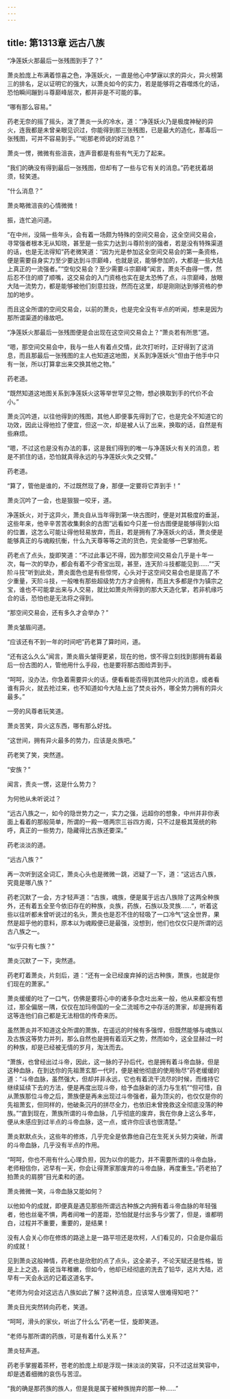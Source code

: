 ```yaml
---
---
---
```

title: 第1313章 远古八族
---



“净莲妖火那最后一张残图到手了？”

萧炎脸庞上布满着惊喜之色，净莲妖火，一直是他心中梦寐以求的异火，异火榜第三的排名，足以证明它的强大，以萧炎如今的实力，若是能够将之吞噬炼化的话，恐怕瞬间蹦到斗尊巅峰层次，都并非是不可能的事。

“哪有那么容易。”

药老无奈的摇了摇头，泼了萧炎一头的冷水，道：“净莲妖火乃是极度神秘的异火，连我都是未曾亲眼见识过，你能得到那三张残图，已是最大的造化，那毒后一张残图，可并不容易到手。”“呃那老师说的好消息？”

萧炎一愣，微微有些沮丧，连声音都是有些有气无力了起来。

“我们的确没有得到最后一张残图，但却有了一些与它有关的消息。”药老抚着胡须，轻笑道。

“什么消息？”

萧炎略微沮丧的心情微微！

振，连忙追问道。

“在中州，没隔一些年头，会有着一场颇为特殊的空间交易会，这全空间交易会，寻常强者根本无从知晓，甚至是一些实力达到斗尊阶别的强者，若是没有特殊渠道的话，也是无法得知”药老微笑道：“因为光是参加这全空间交易会的第一条资格，便是需要自身实力至少要达到斗宗巅峰，也就是说，能够参加的，大都是一些大陆上真正的一流强者。”“空旬交易会？至少需要斗宗巅峰”闻言，萧炎不由得一愣，然后忍不住的顺了顺嘴，这交易会的入门资格也实在是太恐怖了点，斗宗巅峰，放眼大陆一流势力，都是能够被他们刻意拉拢，然而在这里，却是刚刚达到够资格的参加的地步。

而且这全所谓的空间交易会，以前的萧炎，也是完全没有半点的听闻，想来是因为那所谓渠道的缘故吧。

“净莲妖火那最后一张残图便是会出现在这空间交易会上？”萧炎若有所思”道。

“嗯，那空间交易会中，我与一些人有着点交情，此次打听时，正好得到了这消息，而且那最后一张残图的主人也知道这地图，关系到净莲妖火”但由于他手中只有一张，所以打算拿出来交换其他之物。”

药老道。

“既然知道这地图关系到净莲妖火这等举世罕见之物，想必换取到手的代价不会小。”

萧炎沉吟道，以往他得到的残图，其他人即便事先得到了它，也是完全不知道它的功效，因此让得他捡了便宜，但这一次，却是被人认了出来，换取的话，自然是有些麻烦。

“嗯，不过这也是没有办法的事，这是我们得到的唯一与净莲妖火有关的消息，若是不抓住的话，恐怕就真得永远的与净莲妖火失之交臂。”

药老道。

“算了，管他是谁的，不过既然现了身，那便一定要将它弄到手！”

萧炎沉吟了一会，也是狠狠一咬牙，道。

净莲妖火，对于这异火，萧炎自从当年得到第一块古图时，便是对其极度的垂涎，这些年来，他辛辛苦苦收集剩余的古图”远看如今只差一份古图便是能够得到火焰的位置，这怎么可能让得他轻易放弃，而且，若是拥有了净莲妖火的话，萧炎便是能够真正的与魂殿抗衡，什么九天尊等等之流的货色，完全能够一巴掌拍死。

药老点了点头，旋即笑道：“不过此事记不得，因为那空间交易会几乎是十年一次，每一次的举办，都会有着不少奇宝出现，甚至，连天阶斗技都能见到……”“天阶斗技”听到此处，萧炎面色也是有些惊愕，心头对于这空间交易会也是提高了不少重量，天阶斗技，一般唯有那些超级势力方才会拥有，而且大多都是作为镇宗之宝，谁也不可能拿出来与人交易，就比如萧炎所得到的那大天造化掌，若非机缘巧合的话，恐怕也是无法将之得到。

“那空间交易会，还有多久才会举办？”

萧炎皱眉问道。

“应该还有不到一年的时间吧”药老算了算时间，道。

“还有这么久么”闻言，萧炎眉头皱得更紧，现在的他，恨不得立刻找到那拥有着最后一份古图的人，管他用什么手段，也是要将那古图给弄到手。

“呵呵，没办法，你急着需要异火的话，便看看能否得到其他异火的消息，或者看谁有异火，就去抢过来，也不知道如今大陆上出了焚炎谷外，哪全势力拥有的异火最多。”

一旁的风尊者玩笑道。

萧炎苦笑，异火这东西，哪有那么好找。

“这世间，拥有异火最多的势力，应该是炎族吧。”

药老笑了笑，突然道。

“安族？”

闻言，责炎一愣，这是什么势力？

为何他从未听说过？

“远古八族之一，如今的隐世势力之一，实力之强，远超你的想象，中州并非你表面上看着的那般简单，所谓的一殿一塔两宗三谷四方阁，只不过是极其笼统的称呼，真正的一些势力，隐藏得比古族还要深。”

药老淡淡的道。

“远古八族？”

再一次听到这全词汇，萧炎心头也是微微一跳，迟疑了一下，道：“这远古八族，究竟是哪八族？”

药老沉默了一会，方才轻声道：“古族，魂族，便是属于远古八族除了这两全种族外，还有着五全至今依旧存在的种族，炎族，药族，石族以及灵族……“，听着这些以往听都未曾听说过的名头，萧炎也是忍不住的轻吸了一口冷气”这全世界，果然是超乎他的意料，原本以为魂殿便已是最强，没想到，他们也仅仅只是所谓的远古八族之一。

“似乎只有七族？”

萧炎沉默了一下，突然道。

药老盯着萧炎，片刻后，道：“还有一全已经废弃掉的远古种族，萧族，也就是你们现在的萧家。”

萧炎缓缓的吐了一口气，仿佛是要将心中的诸多杂念吐出来一般，他从来都没有想过，那全偏居一隅，仅仅在加玛帝国的一全二流城市之中存活的萧家，却是拥有着这等连他们自己都是无法相信的传奇来历。

虽然萧炎并不知道这全所谓的萧族，在遥远的时候有多强悍，但既然能够与魂族以及古族这等势力并列，那么自然也是拥有着滔天之势，然而如今，这全显赫过一时的种族，却是已经被无情的岁月，淘汰而去。

“萧族，也曾经出过斗帝，因此，这一脉的子孙后代，也是拥有着斗帝血脉，但是这种血脉，在到达你的先祖萧玄那一代时，便是被他彻底的使用殆尽”药老缓缓的道：“斗帝血脉，虽然强大，但却并非永远，它也有着流干流尽的时候，而维持它继续延续下去的方法，便是再度出现斗帝，给予血脉新的活力与生机”“但可惜，自从萧族那位斗帝之后，萧族便是再未出现过斗帝强者，最为顶尖的，也仅仅是你的先祖萧玄，但同样的，他破条沉丹的拼尽全力，也依旧未曾挽救这全彻底没落的种族。”“直到现在，萧族所谓的斗帝血脉，几乎彻底的废弃，我在你身上这么多年，便从未感应到过半点的斗帝血脉，这一点，或许你应该也很清楚。”

萧炎默默点头，这些年的修炼，几乎完全是依靠他自己在生死关头努力突破，所谓的斗帝血脉，几乎没有半点的作用。

“呵呵，你也不用有什么心理负担，因为以你的能力，并不需要所谓的斗帝血脉，老师相信你，迟早有一天，你会让得萧家那废弃的斗帝血脉，再度重生。”药老拍了拍萧炎的肩膀”目光柔和的道。

萧炎微微一笑，斗帝血脉又能如何？

以他如今的成就，即便真是遇见那些所谓远古种族之内拥有着斗帝血脉的年轻强者，他也丝毫不惧，两者间唯一的差距，恐怕就是付出多与少罢了，但是，谁都明白，过程并不重要，重要的，是结果！

没有人会关心你在修炼的路途上是一路平坦还是坎柯，人们看见的，只会是你最后的成就！

见到萧炎这般神情，药老也是欣慰的点了点头，这全弟子，不论天赋还是性格，皆是上上之选，虽说当年稚嫩，但如今，他却已经彻底的洗去了铅华，这片大陆，迟早有一天会永远的记着这道名字。

“老师为何会对这远古八族如此了解？这种消息，应该常人很难得知吧？”

萧炎目光突然转向药老，笑道。

“呵呵，滑头的家伙，听出了什么么”药老一怔，旋即笑道。

“老师与那所谓的药族，可是有着什么关系？”

萧炎轻声道。

药老手掌握着茶杯，苍老的脸庞上却是浮现一抹淡淡的笑容，只不过这丝笑容中，却是透着细微的哀伤与苦涩。

“我的确是那药族的族人，但是我是属于被种族抛弃的那一种……”